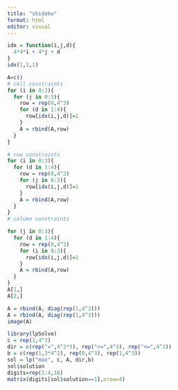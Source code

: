 ```yaml
---
title: "shidoku"
format: html
editor: visual
---
```



```r
idx = function(i,j,d){
  4*4*i + 4*j + d
}
idx(1,1,1)
```


```r
A=c()
# cell constraints
for (i in 0:3){
  for (j in 0:3){
    row = rep(0,4^3)
    for (d in 1:4){
      row[idx(i,j,d)]=1
    }
    A = rbind(A,row)
  }
}

# row constraints
for (i in 0:3){
  for (d in 1:4){
    row = rep(0,4^3)
    for (j in 0:3){
      row[idx(i,j,d)]=1
    }
    A = rbind(A,row)
  }
}
# column constraints

for (j in 0:3){
  for (d in 1:4){
    row = rep(0,4^3)
    for (i in 0:3){
      row[idx(i,j,d)]=1
    }
    A = rbind(A,row)
  }
}
A[1,]
A[2,]

A = rbind(A, diag(rep(1,4^3)))
A = rbind(A, diag(rep(1,4^3)))
image(A)

library(lpSolve)
c = rep(1,4^3)
dir = c(rep("=",4^2*3), rep(">=",4^3), rep("<=",4^3))
b = c(rep(1,3*4^2), rep(0,4^3), rep(1,4^3))
sol = lp("max", c, A, dir,b)
sol$solution
digits=rep(1:4,16)
matrix(digits[sol$solution==1],nrow=4)
```

